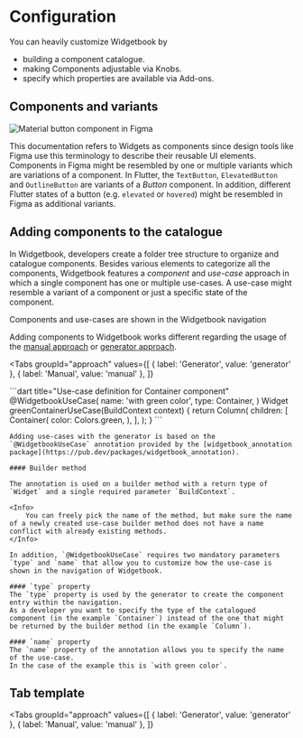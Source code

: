 # Configuration

You can heavily customize Widgetbook by 
- building a component catalogue.
- making Components adjustable via Knobs.
- specify which properties are available via Add-ons.

## Components and variants

<Image 
    zoom
    src="/assets/getting-started/figma-button-component.svg" 
    alt="Material button component in Figma" 
    caption="Material button component in Figma" 
/>

This documentation refers to Widgets as components since design tools like Figma use this terminology to describe their reusable UI elements. 
Components in Figma might be resembled by one or multiple variants which are variations of a component. 
In Flutter, the `TextButton`, `ElevatedButton` and `OutlineButton` are variants of a _Button_ component. 
In addition, different Flutter states of a button (e.g. `elevated` or `hovered`) might be resembled in Figma as additional variants. 

## Adding components to the catalogue

In Widgetbook, developers create a folder tree structure to organize and catalogue components. 
Besides various elements to categorize all the components, Widgetbook features a _component_ and _use-case_ approach in which a single component has one or multiple use-cases.
A use-case might resemble a variant of a component or just a specific state of the component.

Components and use-cases are shown in the Widgetbook navigation 

<Info>Adding components to Widgetbook works different regarding the usage of the [manual approach](/getting-started/getting-started#approaches) or [generator approach](/getting-started/getting-started#approaches).</Info>

<Tabs
  groupId="approach"
  values={[
    { label: 'Generator', value: 'generator' },
    { label: 'Manual', value: 'manual' },
  ]}
>
  <TabItem value="generator">
    ```dart title="Use-case definition for Container component"
    @WidgetbookUseCase(
      name: 'with green color',
      type: Container,
    )
    Widget greenContainerUseCase(BuildContext context) {
      return Column(
        children: [
          Container(
            color: Colors.green,
          ),
        ],
      );
    }
    ```

    Adding use-cases with the generator is based on the `@WidgetbookUseCase` annotation provided by the [widgetbook_annotation package](https://pub.dev/packages/widgetbook_annotation).

    #### Builder method

    The annotation is used on a builder method with a return type of `Widget` and a single required parameter `BuildContext`.
    
    <Info>
        You can freely pick the name of the method, but make sure the name of a newly created use-case builder method does not have a name conflict with already existing methods.
    </Info>

    In addition, `@WidgetbookUseCase` requires two mandatory parameters `type` and `name` that allow you to customize how the use-case is shown in the navigation of Widgetbook. 

    #### `type` property
    The `type` property is used by the generator to create the component entry within the navigation. 
    As a developer you want to specify the type of the catalogued component (in the example `Container`) instead of the one that might be returned by the builder method (in the example `Column`).

    #### `name` property
    The `name` property of the annotation allows you to specify the name of the use-case. 
    In the case of the example this is `with green color`.
  </TabItem>
  <TabItem value="manual">

  </TabItem>
</Tabs>

## Tab template
<Tabs
  groupId="approach"
  values={[
    { label: 'Generator', value: 'generator' },
    { label: 'Manual', value: 'manual' },
  ]}
>
  <TabItem value="generator">

  </TabItem>
  <TabItem value="manual">

  </TabItem>
</Tabs>